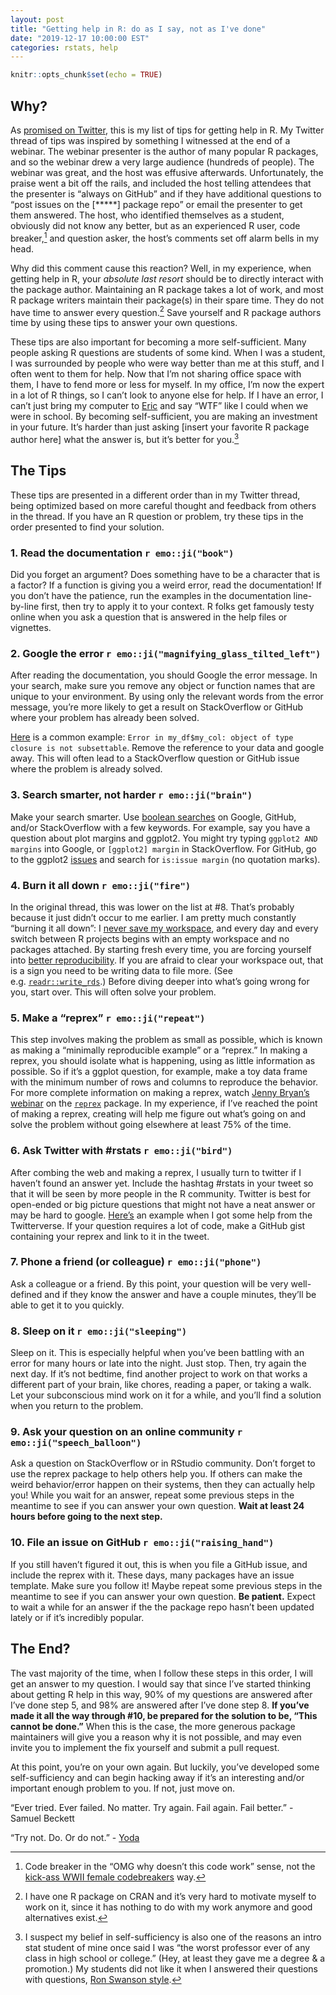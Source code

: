 ```yaml
---
layout: post
title: "Getting help in R: do as I say, not as I've done"
date: "2019-12-17 10:00:00 EST"
categories: rstats, help
---
```


```r
knitr::opts_chunk$set(echo = TRUE)
```

## Why?

As [promised on Twitter](https://twitter.com/sctyner/status/1195425981781151745?s=20), this is my list of tips for getting help in R. My Twitter thread of tips was inspired by something I witnessed at the end of a webinar. The webinar presenter is the author of many popular R packages, and so the webinar drew a very large audience (hundreds of people). The webinar was great, and the host was effusive afterwards. Unfortunately, the praise went a bit off the rails, and included the host telling attendees that the presenter is "always on GitHub" and if they have additional questions to "post issues on the [*****] package repo" or email the presenter to get them answered. The host, who identified themselves as a student, obviously did not know any better, but as an experienced R user, code breaker,[^1] and question asker, the host's comments set off alarm bells in my head. 

Why did this comment cause this reaction? Well, in my experience, when getting help in R, your *absolute last resort* should be to directly interact with the package author. Maintaining an R package takes a lot of work, and most R package writers maintain their package(s) in their spare time. They do not have time to answer every question.[^2] Save yourself and R package authors time by using these tips to answer your own questions.

<!--
Also in my experience, if you go right for the package author, there are two likely outcomes:  

1. They will ignore or not see your question.  
2. They will reply to you snarkily. (This is especially likely if the package is very popular, the author happens to be having a bad day, and/or they have already seen your question 100 times from others.)  

Note how neither of these outcomes involve getting your question answered. 

In the best case, you're left with nothing, and in the worst case you feel discouraged. Oftentimes, snark goes too far, and the package author is in the wrong. Other times, however, consider the perspective of the author: they have spent hours and hours developing this software, only to be bombarded by simple questions that could be answered by reading the documentation more closely. 

I know how I feel when I sense that my time is being wasted, and I am often tempted to snark. Package authors are humans too, so it makes sense that they would lash out when their time is being wasted and their work is undervalued.^[Writing documentation is coding, too! If you don't read it, you're ignoring the authors' hard work.] 

In addition, electronic communication can be read in different ways by different people, and the meaning is not always clear.^[My initial tweet about this was very snarky, and I came off a lot angrier than I was. As I said above, the well-intentioned host's comments set off alarm bells for me. The anger that came across was more directed at myself than the webinar host, leftover from previous incidents where I was "called out" for asking bad questions online.] Maybe the author didn't intend to be snarky, or maybe they did but it came off harsher than necessary. Either way, you can't know what they were thinking. Avoid this negativity and ambiguity entirely, and save yourself and R package authors time by using these tips to answer your own questions.  
-->

These tips are also important for becoming a more self-sufficient. Many people asking R questions are students of some kind. When I was a student, I was surrounded by people who were way better than me at this stuff, and I often went to them for help. Now that I'm not sharing office space with them, I have to fend more or less for myself. In my office, I'm now the expert in a lot of R things, so I can't look to anyone else for help. If I have an error, I can't just bring my computer to [Eric](https://erichare.me/) and say "WTF" like I could when we were in school. By becoming self-sufficient, you are making an investment in your future. It's harder than just asking [insert your favorite R package author here] what the answer is, but it's better for you.[^3]

## The Tips

These tips are presented in a different order than in my Twitter thread, being optimized based on more careful thought and feedback from others in the thread. If you have an R question or problem, try these tips in the order presented to find your solution. 

### 1. Read the documentation `r emo::ji("book")`

Did you forget an argument? Does something have to be a character that is a factor? If a function is giving you a weird error, read the documentation! If you don't have the patience, run the examples in the documentation line-by-line first, then try to apply it to your context. R folks get famously testy online when you ask a question that is answered in the help files or vignettes. 

### 2. Google the error `r emo::ji("magnifying_glass_tilted_left")`

After reading the documentation, you should Google the error message. In your search, make sure you remove any object or function names that are unique to your environment. By using only the relevant words from the error message, you're more likely to get a result on StackOverflow or GitHub where your problem has already been solved. 

[Here](https://twitter.com/JennyBryan/status/1199128468622999553?s=20) is a common example: `Error in my_df$my_col: object of type closure is not subsettable`. Remove the reference to your data and google away. This will often lead to a StackOverflow question or GitHub issue where the problem is already solved.   

### 3. Search smarter, not harder `r emo::ji("brain")`

Make your search smarter. Use [boolean searches](https://www.mcgill.ca/caps/files/caps/gcs2014_linkedinbooleansearchtips.pdf) on Google, GitHub, and/or StackOverflow with a few keywords. For example, say you have a question about plot margins and ggplot2. You might try typing `ggplot2 AND margins` into Google, or `[ggplot2] margin` in StackOverflow. For GitHub, go to the ggplot2 [issues](https://github.com/tidyverse/ggplot2/issues) and search for `is:issue margin` (no quotation marks). 

### 4. Burn it all down `r emo::ji("fire")`

In the original thread, this was lower on the list at #8. That's probably because it just didn't occur to me earlier. I am pretty much constantly "burning it all down": I [never save my workspace](https://twitter.com/robinson_es/status/1202022415422967808), and every day and every switch between R projects begins with an empty workspace and no packages attached. By starting fresh every time, you are forcing yourself into [better reproducibility](https://twitter.com/hadleywickham/status/1032665959734108160?s=20). If you are afraid to clear your workspace out, that is a sign you need to be writing data to file more. (See e.g. [`readr::write_rds`](https://readr.tidyverse.org/reference/read_rds.html).) Before diving deeper into what's going wrong for you, start over. This will often solve your problem.


### 5. Make a "reprex" `r emo::ji("repeat")`

This step involves making the problem as small as possible,  which is known as making a "minimally reproducible example" or a "reprex."  In making a reprex, you should isolate what is happening, using as little information as possible. So if it’s a ggplot question, for example, make a toy data frame with the minimum number of rows and columns to reproduce the behavior. For more complete information on making a reprex, watch [Jenny Bryan's webinar](https://resources.rstudio.com/webinars/help-me-help-you-creating-reproducible-examples-jenny-bryan) on the [`reprex`](https://reprex.tidyverse.org/) package. 
In my experience, if I've reached the point of making a reprex, creating will help me figure out what's going on and solve the problem without going elsewhere at least 75% of the time. 

### 6. Ask Twitter with #rstats `r emo::ji("bird")`

After combing the web and making a reprex, I usually turn to twitter if I haven't found an answer yet. Include the hashtag #rstats in your tweet so that it will be seen by more people in the R community. Twitter is best for open-ended or big picture questions that might not have a neat answer or may be hard to google. [Here's](https://twitter.com/sctyner/status/1099081161064763393?s=20) an example when I got some help from the Twitterverse. If your question requires a lot of code, make a GitHub gist containing your reprex and link to it in the tweet. 

### 7. Phone a friend (or colleague) `r emo::ji("phone")`

Ask a colleague or a friend. By this point, your question will be very well-defined and if they know the answer and have a couple minutes, they’ll be able to get it to you quickly. 

### 8. Sleep on it `r emo::ji("sleeping")`

Sleep on it. This is especially helpful when you've been battling with an error for many hours or late into the night. Just stop. Then, try again the next day. If it's not bedtime, find another project to work on that works a different part of your brain, like chores, reading a paper, or taking a walk. Let your subconscious mind work on it for a while, and you'll find a solution when you return to the problem. 

### 9. Ask your question on an online community `r emo::ji("speech_balloon")`

Ask a question on StackOverflow or in RStudio community. Don't forget to use the reprex package to help others help you. If others can make the weird behavior/error happen on their systems, then they can actually help you!  While you wait for an answer, repeat some previous steps in the meantime to see if you can answer your own question.  **Wait at least 24 hours before going to the next step.**

### 10. File an issue on GitHub `r emo::ji("raising_hand")`

If you still haven't figured it out, this is when you file a GitHub issue, and include the reprex with it. These days, many packages have an issue template. Make sure you follow it! Maybe repeat some previous steps in the meantime to see if you can answer your own question. **Be patient.** Expect to wait a while for an answer if the the package repo hasn't been updated lately or if it's incredibly popular.  

## The End? 

The vast majority of the time, when I follow these steps in this order, I will get an answer to my question. I would say that since I've started thinking about getting R help in this way, 90% of my questions are answered after I've done step 5, and 98% are answered after I've done step 8.  **If you've made it all the way through #10, be prepared for the solution to be, "This cannot be done."** When this is the case, the more generous package maintainers will give you a reason why it is not possible, and may even invite you to implement the fix yourself and submit a pull request. 

At this point, you're on your own again. But luckily, you've developed some self-sufficiency and can begin hacking away if it's an interesting and/or important enough problem to you. If not, just move on.  

"Ever tried. Ever failed. No matter. Try again. Fail again. Fail better." - Samuel Beckett 

"Try not. Do. Or do not. " - [Yoda](https://youtu.be/BQ4yd2W50No)

[^1]: Code breaker in the "OMG why doesn't this code work" sense, not the [kick-ass WWII female codebreakers](https://www.smithsonianmag.com/history/how-women-codebreakers-wwii-helped-win-war-180965058/) way.

[^2]: I have one R package on CRAN and it's very hard to motivate myself to work on it, since it has nothing to do with my work anymore and good alternatives exist.

[^3]: I suspect my belief in self-sufficiency is also one of the reasons an intro stat student of mine once said I was "the worst professor ever of any class in high school or college." (Hey, at least they gave me a degree & a promotion.) My students did not like it when I answered their questions with questions, [Ron Swanson style](https://vimeo.com/53975076).

<!--
Tweet text: 
My Top 10 Tips for Getting Help in R:
TL;DR:
📖Read the documentation
🔍Google the error
🧠Search smarter, not harder
🔥Burn it all down
🔁Make a reprex
🐦Ask Twitter with #rstats
☎️Phone a friend
😴Sleep on it
💬Ask your question on an online community
🙋File an issue on GitHub
--> 
